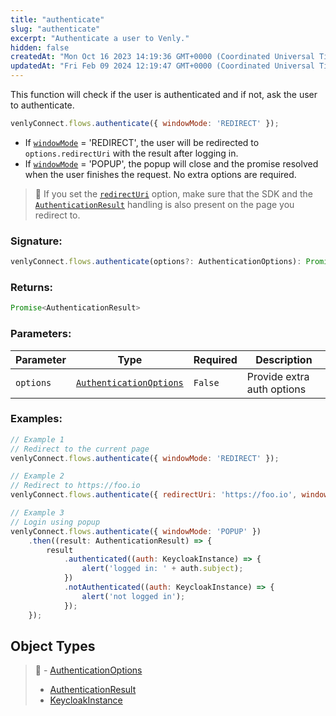 ```yaml
---
title: "authenticate"
slug: "authenticate"
excerpt: "Authenticate a user to Venly."
hidden: false
createdAt: "Mon Oct 16 2023 14:19:36 GMT+0000 (Coordinated Universal Time)"
updatedAt: "Fri Feb 09 2024 12:19:47 GMT+0000 (Coordinated Universal Time)"
---
```

This function will check if the user is authenticated and if not, ask the user to authenticate. 

```javascript
venlyConnect.flows.authenticate({ windowMode: 'REDIRECT' });
```

- If [`windowMode`](https://docs.venly.io/docs/windowmode) = 'REDIRECT', the user will be redirected to `options.redirectUri` with the result after logging in.
- If [`windowMode`](https://docs.venly.io/docs/windowmode) = 'POPUP', the popup will close and the promise resolved when the user finishes the request. No extra options are required.

> 🚧 If you set the [`redirectUri`](https://venly.readme.io/docs/authenticationoptions#parameters) option, make sure that the SDK and the [`AuthenticationResult`](https://venly.readme.io/docs/authenticationresult) handling is also present on the page you redirect to.

### Signature:

```javascript
venlyConnect.flows.authenticate(options?: AuthenticationOptions): Promise<AuthenticationResult>    
```

### Returns:

```javascript
Promise<AuthenticationResult>
```

### Parameters:

| Parameter | Type                                                                          | Required | Description                |
| --------- | ----------------------------------------------------------------------------- | -------- | -------------------------- |
| `options` | [`AuthenticationOptions`](https://venly.readme.io/docs/authenticationoptions) | `False`  | Provide extra auth options |

### Examples:

```javascript
// Example 1
// Redirect to the current page
venlyConnect.flows.authenticate({ windowMode: 'REDIRECT' });
```

```javascript
// Example 2
// Redirect to https://foo.io
venlyConnect.flows.authenticate({ redirectUri: 'https://foo.io', windowMode: 'REDIRECT'});
```

```javascript
// Example 3
// Login using popup
venlyConnect.flows.authenticate({ windowMode: 'POPUP' })
    .then((result: AuthenticationResult) => {
        result
            .authenticated((auth: KeycloakInstance) => {
                alert('logged in: ' + auth.subject);
            })
            .notAuthenticated((auth: KeycloakInstance) => {
                alert('not logged in');
            });
    });
```

## Object Types

> 📘 - [AuthenticationOptions](https://venly.readme.io/docs/authenticationoptions)
> - [AuthenticationResult](https://venly.readme.io/docs/authenticationresult)
> - [KeycloakInstance](https://venly.readme.io/docs/keycloakinstance)
